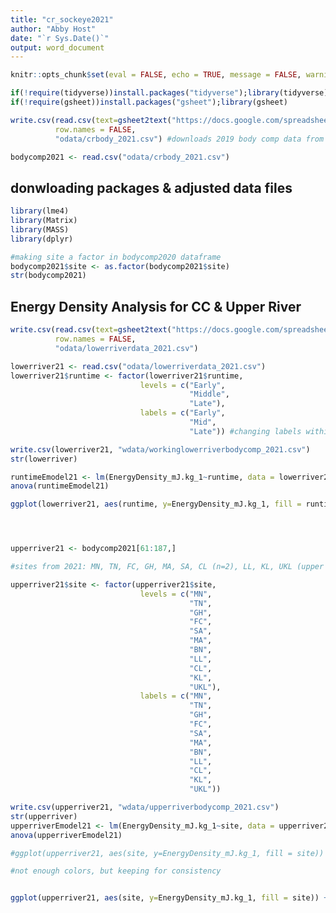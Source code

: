 ```yaml
---
title: "cr_sockeye2021"
author: "Abby Host"
date: "`r Sys.Date()`"
output: word_document
---
```


```r
knitr::opts_chunk$set(eval = FALSE, echo = TRUE, message = FALSE, warning = FALSE)
```

```r
if(!require(tidyverse))install.packages("tidyverse");library(tidyverse)
if(!require(gsheet))install.packages("gsheet");library(gsheet)

write.csv(read.csv(text=gsheet2text("https://docs.google.com/spreadsheets/d/1MRHgx_XU8p2nui4binK5fWNEP-T1lKE0iAwjSACcuU8/edit#gid=1634652378",format="csv"),stringsAsFactors = F),
          row.names = FALSE,
          "odata/crbody_2021.csv") #downloads 2019 body comp data from google sheets, make sure shareable by link in google

bodycomp2021 <- read.csv("odata/crbody_2021.csv")
```

## donwloading packages & adjusted data files
```r
library(lme4)
library(Matrix)
library(MASS)
library(dplyr)

#making site a factor in bodycomp2020 dataframe
bodycomp2021$site <- as.factor(bodycomp2021$site)
str(bodycomp2021)
```


## Energy Density Analysis for CC & Upper River
```r
write.csv(read.csv(text=gsheet2text("https://docs.google.com/spreadsheets/d/1MRHgx_XU8p2nui4binK5fWNEP-T1lKE0iAwjSACcuU8/edit#gid=271403162",format="csv"),stringsAsFactors = F),
          row.names = FALSE,
          "odata/lowerriverdata_2021.csv")

lowerriver21 <- read.csv("odata/lowerriverdata_2021.csv")
lowerriver21$runtime <- factor(lowerriver21$runtime,
                             levels = c("Early",
                                        "Middle",
                                        "Late"),
                             labels = c("Early",
                                        "Mid",
                                        "Late")) #changing labels within dataframe

write.csv(lowerriver21, "wdata/workinglowerriverbodycomp_2021.csv")
str(lowerriver)

runtimeEmodel21 <- lm(EnergyDensity_mJ.kg_1~runtime, data = lowerriver21)
anova(runtimeEmodel21)

ggplot(lowerriver21, aes(runtime, y=EnergyDensity_mJ.kg_1, fill = runtime)) + xlab("Run Timing Group") + ylab("Energy Density (mJ/kg)") + ggtitle("Energy Density (mJ/kg) across run-timing group in Baird Creek") + geom_boxplot() +  scale_fill_manual(values = c("#1F78B4", "#E31A1C", "#FDBF6F")) +  theme(axis.title=element_text(size=14, face="bold"), axis.text.x = element_text(size=12), axis.text.y=element_text(size=12), title = element_text(size=16, face="bold"), legend.text = element_text(size=12)) + geom_jitter()




upperriver21 <- bodycomp2021[61:187,]

#sites from 2021: MN, TN, FC, GH, MA, SA, CL (n=2), LL, KL, UKL (upper KL)

upperriver21$site <- factor(upperriver21$site,
                             levels = c("MN",
                                        "TN",
                                        "GH",
                                        "FC",
                                        "SA",
                                        "MA",
                                        "BN",
                                        "LL",
                                        "CL",
                                        "KL",
                                        "UKL"),
                             labels = c("MN",
                                        "TN",
                                        "GH",
                                        "FC",
                                        "SA",
                                        "MA",
                                        "BN",
                                        "LL",
                                        "CL",
                                        "KL",
                                        "UKL"))

write.csv(upperriver21, "wdata/upperriverbodycomp_2021.csv")
str(upperriver)
upperriverEmodel21 <- lm(EnergyDensity_mJ.kg_1~site, data = upperriver21)
anova(upperriverEmodel21)

#ggplot(upperriver21, aes(site, y=EnergyDensity_mJ.kg_1, fill = site)) + xlab("Sampling Site") + ylab("Energy Density (mJ/kg)") + ggtitle("Energy Density (mJ/kg) across 6 spawning sites in the Copper River, AK") + geom_boxplot() +  scale_fill_manual(values = c("#1F78B4", "#CAB2D6", "#FB9A99", "#33A02C","#FF7F00", "#E31A1C","#B2DF8A")) + theme(axis.title=element_text(size=14, face="bold"), axis.text.x = element_text(size=12), axis.text.y=element_text(size=12), title = element_text(size=16, face="bold"), legend.text = element_text(size=12)) + geom_jitter() 

#not enough colors, but keeping for consistency


ggplot(upperriver21, aes(site, y=EnergyDensity_mJ.kg_1, fill = site)) + xlab("Sampling Site") + ylab("Energy Density (mJ/kg)") + ggtitle("Energy Density (mJ/kg) across 6 spawning sites in the Copper River, AK") + geom_boxplot() +  scale_fill_manual(values = c("#9E0142", "#D53E4F", "#F46D43", "#FDAE61", "#FEE08B", "#FFFFBF", "#E6F598", "#ABDDA4", "#66C2A5", "#3288BD", "#5E4FA2")) + theme(axis.title=element_text(size=14, face="bold"), axis.text.x = element_text(size=12), axis.text.y=element_text(size=12), title = element_text(size=16, face="bold"), legend.text = element_text(size=12)) + geom_jitter()



```